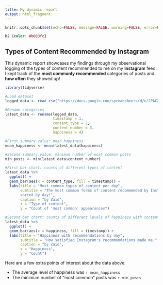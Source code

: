 ---
title: My dynamic report
output: html_fragment
---

```{r setup, include=FALSE}
knitr::opts_chunk$set(echo=FALSE, message=FALSE, warning=FALSE, error=FALSE)

```

```{css}
h2 {color: #b603fc}

```

## Types of Content Recommended by Instagram

This dynamic report showcases my findings through my observational logging of the types of content recommended to me on my **Instagram** feed. I kept track of the **most commonly recommended** categories of posts and **how often** they showed up!

```{r}
library(tidyverse)

#Load dataset
logged_data <- read_csv("https://docs.google.com/spreadsheets/d/e/2PACX-1vQ9boQpLDHDq1YCRuEGHy9ZEcp4OE6-CgbRvjk-BJb5wYNVWooXHQtZ4snHSrBNwZ5lzbMQjRdXEnKL/pub?output=csv")

#Rename categories
latest_data <- rename(logged_data,
                      timestamp = 1,
                      content_type = 2,
                      content_number = 3,
                      happiness = 4)

#First summary value: mean happiness
mean_happiness <- mean(latest_data$happiness)

#Second summary value: minimum number of most common posts
min_posts <- min(latest_data$content_number)

#First bar chart: counts of different types of content
latest_data %>%
  ggplot() +
  geom_bar(aes(x = content_type, fill = timestamp)) +
  labs(title = "Most common types of content per day",
       subtitle = "The most common forms of content recommended by Instagram,
       sorted by day!",
       caption = "by Zaid",
       x = "Type of content",
       y = "Count of 'most common' appearances")

#Second bar chart: counts of different levels of happiness with content
latest_data %>%
  ggplot() +
  geom_bar(aes(x = happiness, fill = timestamp)) +
  labs(title = "Happiness with recommendations by day",
       subtitle = "How satisfied Instagram's recommendations made me.",
       caption = "by Zaid",
       x = "Happiness",
       y = "Count")
```

Here are a few extra points of interest about the data above:

-   The average level of happiness was `r mean_happiness`
-   The minimum number of "most common" posts was `r min_posts`
